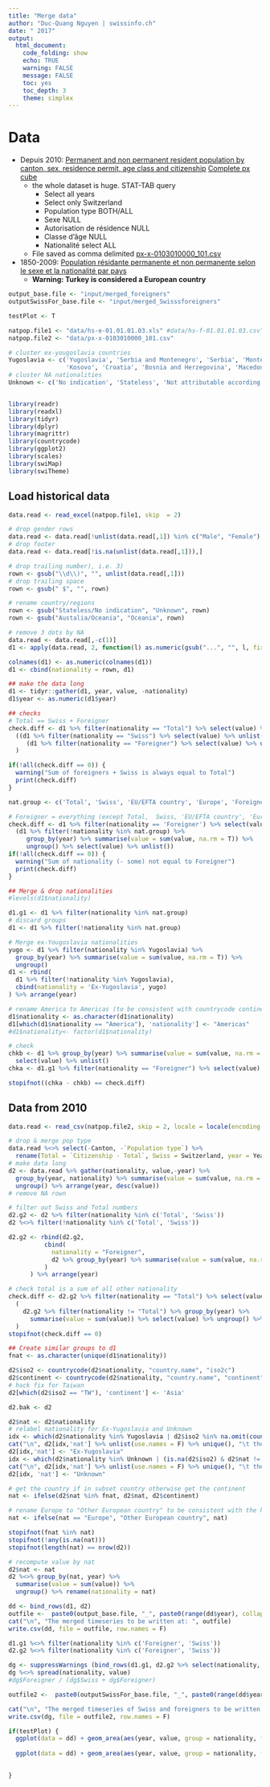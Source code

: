```yaml
---
title: "Merge data"
author: "Duc-Quang Nguyen | swissinfo.ch"
date: " 2017"
output: 
  html_document:
    code_folding: show
    echo: TRUE
    warning: FALSE
    message: FALSE
    toc: yes
    toc_depth: 3
    theme: simplex
---
```


# Data

* Depuis 2010: [Permanent and non permanent resident population by canton, sex, residence permit, age class and citizenship](https://www.pxweb.bfs.admin.ch/pxweb/en/px-x-0103010000_101/-/px-x-0103010000_101.px) [Complete px cube](https://www.pxweb.bfs.admin.ch/DownloadFile.aspx?file=px-x-0103010000_101)
  * the whole dataset is huge. STAT-TAB query
      * Select all years
      * Select only Switzerland
      * Population type BOTH/ALL
      * Sexe NULL
      * Autorisation de résidence NULL
      * Classe d'âge NULL
      * Nationalité select ALL
  * File saved as comma delimited [px-x-0103010000_101.csv](data/px-x-0103010000_101.csv)

* 1850-2009: [Population résidante permanente et non permanente selon le sexe et la nationalité par pays](https://www.bfs.admin.ch/bfs/fr/home/statistiques/catalogues-banques-donnees.assetdetail.hs-f-01.01.01.03.html)
   * **Warning: Turkey is considered a European country**

```r
output_base.file <- "input/merged_foreigners"
outputSwissFor_base.file <- "input/merged_Swisssforeigners"

testPlot <- T

natpop.file1 <- "data/hs-e-01.01.01.03.xls" #data/hs-f-01.01.01.03.csv"
natpop.file2 <- "data/px-x-0103010000_101.csv"

# cluster ex-yougoslavia countries
Yugoslavia <- c('Yugoslavia', 'Serbia and Montenegro', 'Serbia', 'Montenegro', 
                'Kosovo', 'Croatia', 'Bosnia and Herzegovina', 'Macedonia')
# cluster NA nationalities
Unknown <- c('No indication', 'Stateless', 'Not attributable according to current borders')


library(readr)
library(readxl)
library(tidyr)
library(dplyr)
library(magrittr)
library(countrycode)
library(ggplot2)
library(scales)
library(swiMap)
library(swiTheme)
```

## Load historical data

```r
data.read <- read_excel(natpop.file1, skip  = 2)

# drop gender rows
data.read <- data.read[!unlist(data.read[,1]) %in% c("Male", "Female"),]
# drop footer
data.read <- data.read[!is.na(unlist(data.read[,1])),]

# drop trailing number), i.e. 3)
rown <- gsub("\\d\\)", "", unlist(data.read[,1]))
# drop trailing space
rown <- gsub(" $", "", rown)

# rename country/regions
rown <- gsub("Stateless/No indication", "Unknown", rown)
rown <- gsub("Austalia/Oceania", "Oceania", rown)

# remove 3 dots by NA
data.read <- data.read[,-c(1)]
d1 <- apply(data.read, 2, function(l) as.numeric(gsub("...", "", l, fixed = T))) %>% as.data.frame()

colnames(d1) <- as.numeric(colnames(d1))
d1 <- cbind(nationality = rown, d1)

## make the data long
d1 <- tidyr::gather(d1, year, value, -nationality)
d1$year <- as.numeric(d1$year)

## checks
# Total == Swiss + Foreigner
check.diff <- d1 %>% filter(nationality == "Total") %>% select(value) %>% unlist() - 
  ((d1 %>% filter(nationality == "Swiss") %>% select(value) %>% unlist()) + 
     (d1 %>% filter(nationality == "Foreigner") %>% select(value) %>% unlist())
  )

if(!all(check.diff == 0)) {
  warning("Sum of foreigners + Swiss is always equal to Total")
  print(check.diff)
}

nat.group <- c('Total', 'Swiss', 'EU/EFTA country', 'Europe', 'Foreigner')

# Foreigner = everything (except Total,  Swiss, 'EU/EFTA country', 'Europe')
check.diff <- d1 %>% filter(nationality == 'Foreigner') %>% select(value) %>% unlist() - 
  (d1 %>% filter(!nationality %in% nat.group) %>% 
     group_by(year) %>% summarise(value = sum(value, na.rm = T)) %>% 
     ungroup() %>% select(value) %>% unlist())
if(!all(check.diff == 0)) {
  warning("Sum of nationality (- some) not equal to Foreigner")
  print(check.diff)
}

## Merge & drop nationalities
#levels(d1$nationality)

d1.g1 <- d1 %>% filter(nationality %in% nat.group)
# discard groups
d1 <- d1 %>% filter(!nationality %in% nat.group)

# Merge ex-Yougoslavia nationalities
yugo <- d1 %>% filter(nationality %in% Yugoslavia) %>%
  group_by(year) %>% summarise(value = sum(value, na.rm = T)) %>%
  ungroup()
d1 <- rbind(
  d1 %>% filter(!nationality %in% Yugoslavia),
  cbind(nationality = 'Ex-Yugoslavia', yugo)
) %>% arrange(year)

# rename America to Americas (to be consistent with countrycode continent)
d1$nationality <- as.character(d1$nationality)
d1[which(d1$nationality == "America"), 'nationality'] <- "Americas"
#d1$nationality<- factor(d1$nationality)

# check
chkb <- d1 %>% group_by(year) %>% summarise(value = sum(value, na.rm = T)) %>%
  select(value) %>% unlist()
chka <- d1.g1 %>% filter(nationality == "Foreigner") %>% select(value) %>% unlist()

stopifnot((chka - chkb) == check.diff)
```

## Data from 2010

```r
data.read <- read_csv(natpop.file2, skip = 2, locale = locale(encoding = "latin1"))

# drop & merge pop type
data.read %<>% select(-Canton, -`Population type`) %>%
  rename(Total = `Citizenship - Total`, Swiss = Switzerland, year = Year)
# make data long
d2 <- data.read %>% gather(nationality, value,-year) %>%
  group_by(year, nationality) %>% summarise(value = sum(value, na.rm = T)) %>%
  ungroup() %>% arrange(year, desc(value))
# remove NA rown

# filter out Swiss and Total numbers
d2.g2 <- d2 %>% filter(nationality %in% c('Total', 'Swiss'))
d2 %<>% filter(!nationality %in% c('Total', 'Swiss'))

d2.g2 <- rbind(d2.g2,
          cbind(
            nationality = "Foreigner", 
            d2 %>% group_by(year) %>% summarise(value = sum(value, na.rm = T)) %>% ungroup()
          ) 
      ) %>% arrange(year)

# check total is a sum of all other nationality
check.diff <- d2.g2 %>% filter(nationality == "Total") %>% select(value) %>% unlist() -
  (
    d2.g2 %>% filter(nationality != "Total") %>% group_by(year) %>%
      summarise(value = sum(value)) %>% select(value) %>% ungroup() %>% unlist()
  )
stopifnot(check.diff == 0)

## Create similar groups to d1
fnat <- as.character(unique(d1$nationality))

d2$iso2 <- countrycode(d2$nationality, "country.name", "iso2c")
d2$continent <- countrycode(d2$nationality, "country.name", "continent")
# hack fix for Taiwan
d2[which(d2$iso2 == "TW"), 'continent'] <- 'Asia'

d2.bak <- d2

d2$nat <- d2$nationality
# relabel nationality for Ex-Yugoslavia and Unknown
idx <- which(d2$nationality %in% Yugoslavia | d2$iso2 %in% na.omit(countrycode(Yugoslavia, "country.name", "iso2c")))
cat("\n", d2[idx,'nat'] %>% unlist(use.names = F) %>% unique(), "\t these countries about to be merged!\n")
d2[idx,'nat'] <- "Ex-Yugoslavia"
idx <- which(d2$nationality %in% Unknown | (is.na(d2$iso2) & d2$nat != "Ex-Yugoslavia"))
cat("\n", d2[idx,'nat'] %>% unlist(use.names = F) %>% unique(), "\t these countries about to be merged!\n")
d2[idx, 'nat'] <- "Unknown"

# get the country if in subset country otherwise get the continent
nat <- ifelse(d2$nat %in% fnat, d2$nat, d2$continent)

# rename Europe to "Other European country" to be consistent with the historical data
nat <- ifelse(nat == "Europe", "Other European country", nat)

stopifnot(fnat %in% nat)
stopifnot(!any(is.na(nat)))
stopifnot(length(nat) == nrow(d2))

# recompute value by nat
d2$nat <- nat
d2 %<>% group_by(nat, year) %>%
  summarise(value = sum(value)) %>% 
  ungroup() %>% rename(nationality = nat)

dd <- bind_rows(d1, d2)
outfile <-  paste0(output_base.file, "_", paste0(range(dd$year), collapse = "_"), ".csv")
cat("\n", "The merged timeseries to be written at: ", outfile)
write.csv(dd, file = outfile, row.names = F)
```

```r
d1.g1 %<>% filter(nationality %in% c('Foreigner', 'Swiss'))
d2.g2 %<>% filter(nationality %in% c('Foreigner', 'Swiss'))

dg <- suppressWarnings (bind_rows(d1.g1, d2.g2 %>% select(nationality, year, value)))
dg %<>% spread(nationality, value)
#dg$Foreigner / (dg$Swiss + dg$Foreigner)

outfile2 <-  paste0(outputSwissFor_base.file, "_", paste0(range(dd$year), collapse = "_"), ".csv")

cat("\n", "The merged timeseries of Swiss and foreigners to be written at: ", outfile2)
write.csv(dg, file = outfile2, row.names = F)
```


```r
if(testPlot) {
  ggplot(data = dd) + geom_area(aes(year, value, group = nationality, fill = nationality)) + swi_theme()
  
  ggplot(data = dd) + geom_area(aes(year, value, group = nationality, fill = nationality)) + facet_wrap(~nationality) + swi_theme()
  

}
```